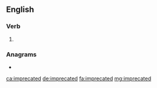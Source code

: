==English==

===Verb===
{{head|en|verb form}}

# {{en-past of|imprecate}}

===Anagrams===
* {{l|en|mercaptide}}

[[ca:imprecated]]
[[de:imprecated]]
[[fa:imprecated]]
[[mg:imprecated]]